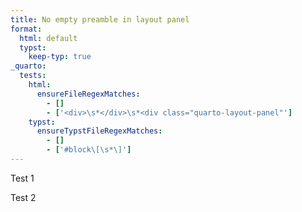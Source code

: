 ```yaml
---
title: No empty preamble in layout panel
format: 
  html: default
  typst:
    keep-typ: true
_quarto:
  tests:
    html:
      ensureFileRegexMatches:
        - [] 
        - ['<div>\s*</div>\s*<div class="quarto-layout-panel"']
    typst:
      ensureTypstFileRegexMatches:
        - []
        - ['#block\[\s*\]']
---
```


:::{layout-ncol=2}

Test 1

Test 2

:::
